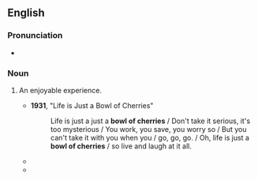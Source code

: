 ==English==

===Pronunciation===
* {{audio|en|en-au-bowl of cherries.ogg|Audio (AU)}}

===Noun===
{{en-noun|bowls of cherries}}

# {{lb|en|idiomatic}} An enjoyable experience.
#: {{syn|en|Thesaurus:pleasure}}
#* '''1931''', "Life is Just a Bowl of Cherries"
#*: Life is just a just a '''bowl of cherries''' / Don't take it serious, it's too mysterious / You work, you save, you worry so / But you can't take it with you when you / go, go, go. / Oh, life is just a '''bowl of cherries''' / so live and laugh at it all.
#* {{quote-text|en|year=2001|author=Amy Jenkins|title=Honeymoon|page=160|passage=Della thought it meant that you just get your '''bowl of cherries''' in life and that's your lot and you eat them one by one and then you die.}}
#* {{quote-text|en|year=2002|author=Michael Malone|title=Red Clay, Blue Cadillac: Stories of Twelve Southern Women|page=94|passage=She did not believe that life was a '''bowl of cherries''', and she never had.}}